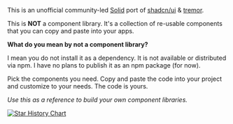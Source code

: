 <MDXHeader
  title="Introduction"
  description="Re-usable components. Built with Kobalte & corvu. Styled with Tailwind CSS."
/>

This is an unofficial community-led [Solid](https://www.solidjs.com/) port of [shadcn/ui](https://ui.shadcn.com/) & [tremor](https://www.tremor.so/).

This is **NOT** a component library. It's a collection of re-usable components that you can copy and paste into your apps.

**What do you mean by not a component library?**

I mean you do not install it as a dependency. It is not available or distributed via npm. I have no plans to publish it as an npm package (for now).

Pick the components you need. Copy and paste the code into your project and customize to your needs. The code is yours.

_Use this as a reference to build your own component libraries._

[![Star History Chart](https://api.star-history.com/svg?repos=sek-consulting/solid-ui-components&type=Date)](https://star-history.com/#sek-consulting/solid-ui-components&Date)
